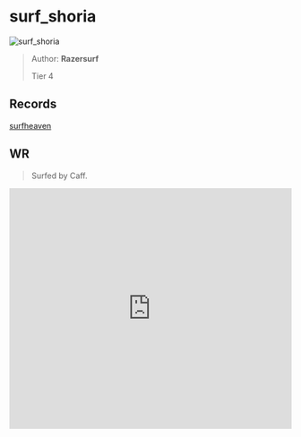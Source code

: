 
# surf_shoria

![surf_shoria](https://raw.githubusercontent.com/Sayt123/SurfMapPics/Maps-and-bonuses/csgo/surf_shoria.jpg)

> Author: **Razersurf**
>
> Tier 4

## Records

[surfheaven](https://surfheaven.eu/map/surf_shoria)

## WR

> Surfed by Caff.

<iframe
width="100%"
height="430"
src="https://www.youtube.com/embed/iXNwr6dRkeY"
frameborder="0"
allow="accelerometer; autoplay; clipboard-write; encrypted-media; gyroscope; picture-in-picture"
allowFullScreen
/>

```md

[Surf Timer] - Caff finished in 01:29:69 (WR -00:00:29). Improving by 00:00:47
[Surf Timer] - Caff beat the map record! Rank: 1/209 

Previous WR holder: JunichiK


```
                